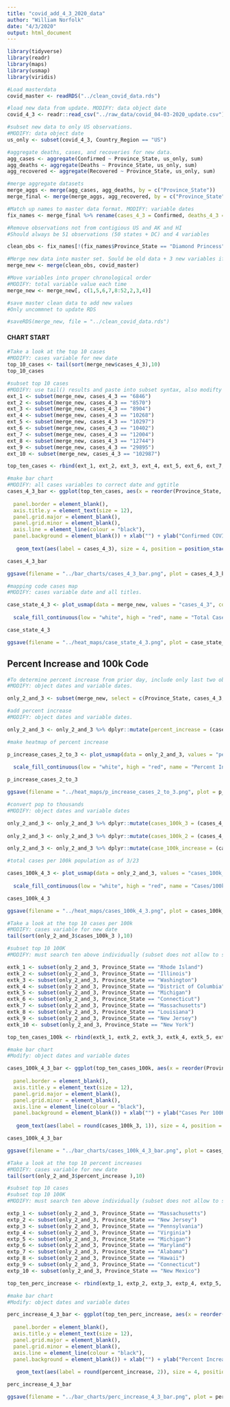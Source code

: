 ```yaml
---
title: "covid_add_4_3_2020_data"
author: "William Norfolk"
date: "4/3/2020"
output: html_document
---
```



```r
library(tidyverse)
library(readr)
library(maps)
library(usmap)
library(viridis)
```

```r
#Load masterdata
covid_master <- readRDS("../clean_covid_data.rds")
```


```r
#load new data from update. MODIFY: data object date
covid_4_3 <- readr::read_csv("../raw_data/covid_04-03-2020_update.csv")
```

```r
#subset new data to only US observations. 
#MODIFY: data object date
us_only <- subset(covid_4_3, Country_Region == "US")
```

```r
#aggregate deaths, cases, and recoveries for new data. 
agg_cases <- aggregate(Confirmed ~ Province_State, us_only, sum)
agg_deaths <- aggregate(Deaths ~ Province_State, us_only, sum)
agg_recovered <- aggregate(Recovered ~ Province_State, us_only, sum)
```

```r
#merge aggregate datasets
merge_aggs <- merge(agg_cases, agg_deaths, by = c("Province_State"))
merge_final <- merge(merge_aggs, agg_recovered, by = c("Province_State"))
```

```r
#Match up names to master data format. MODIFY: variable dates
fix_names <- merge_final %>% rename(cases_4_3 = Confirmed, deaths_4_3 = Deaths, recov_4_3 = Recovered)
```

```r
#Remove observations not from contigious US and AK and HI
#Should always be 51 observations (50 states + DC) and 4 variables

clean_obs <- fix_names[!(fix_names$Province_State == "Diamond Princess" | fix_names$Province_State == "Grand Princess" | fix_names$Province_State == "Guam" | fix_names$Province_State == "Puerto Rico" | fix_names$Province_State == "United States Virgin Islands" | fix_names$Province_State == "US" | fix_names$Province_State == "American Samoa" | fix_names$Province_State == "Northern Mariana Islands" | fix_names$Province_State == "Virgin Islands" | fix_names$Province_State == "Wuhan Evacuee" | fix_names$Province_State == "Recovered"),]
```

```r
#Merge new data into master set. Sould be old data + 3 new variables if successful
merge_new <- merge(clean_obs, covid_master)
```

```r
#Move variables into proper chronological order
#MODIFY: total variable value each time
merge_new <- merge_new[, c(1,5,6,7,8:52,2,3,4)]
```

```r
#save master clean data to add new values
#Only uncommnet to update RDS

#saveRDS(merge_new, file = "../clean_covid_data.rds")
```

#### CHART START

```r
#Take a look at the top 10 cases
#MODIFY: cases variable for new date
top_10_cases <- tail(sort(merge_new$cases_4_3),10)
top_10_cases
```

```r
#subset top 10 cases
#MODIFY: use tail() results and paste into subset syntax, also modifty cases date value
ext_1 <- subset(merge_new, cases_4_3 == "6846")
ext_2 <- subset(merge_new, cases_4_3 == "8570")
ext_3 <- subset(merge_new, cases_4_3 == "8904")
ext_4 <- subset(merge_new, cases_4_3 == "10268")
ext_5 <- subset(merge_new, cases_4_3 == "10297")
ext_6 <- subset(merge_new, cases_4_3 == "10402")
ext_7 <- subset(merge_new, cases_4_3 == "12004")
ext_8 <- subset(merge_new, cases_4_3 == "12744")
ext_9 <- subset(merge_new, cases_4_3 == "29895")
ext_10 <- subset(merge_new, cases_4_3 == "102987")

top_ten_cases <- rbind(ext_1, ext_2, ext_3, ext_4, ext_5, ext_6, ext_7, ext_8, ext_9, ext_10)
```

```r
#make bar chart
#MODIFY: all cases variables to correct date and ggtitle
cases_4_3_bar <- ggplot(top_ten_cases, aes(x = reorder(Province_State, -cases_4_3), cases_4_3)) + geom_bar(aes(fill = reorder(Province_State, -cases_4_3)),stat = "identity") + theme(axis.text.x = element_text(angle = 45, hjust = 1),
                                                                                                   legend.position = "none",                                                                        axis.text=element_text(size=12),
  panel.border = element_blank(), 
  axis.title.y = element_text(size = 12),
  panel.grid.major = element_blank(),
  panel.grid.minor = element_blank(),
  axis.line = element_line(colour = "black"),
  panel.background = element_blank()) + xlab("") + ylab("Confirmed COVID-19 Cases") + ggtitle("Top Ten Confirmed COVID-19 Cases by State 4/3/2020") +
  
   geom_text(aes(label = cases_4_3), size = 4, position = position_stack(vjust = 0.8))

cases_4_3_bar 
```

```r
ggsave(filename = "../bar_charts/cases_4_3_bar.png", plot = cases_4_3_bar)
```

```r
#mapping code cases map
#MODIFY: cases variable date and all titles.

case_state_4_3 <- plot_usmap(data = merge_new, values = "cases_4_3", color = "black") + 
  
  scale_fill_continuous(low = "white", high = "red", name = "Total Cases", label = scales::comma) + theme(legend.position = "right", plot.title = element_text(color = "black", size = 15, face = "bold"), plot.subtitle = element_text(color = "black", size = 10, face = "italic")) + labs(title = "COVID-19 Confirmed Cases by State", subtitle = "Data as of: 4/3/2020")

case_state_4_3
```

```r
ggsave(filename = "../heat_maps/case_state_4_3.png", plot = case_state_4_3)
```

## Percent Increase and 100k Code

```r
#To determine percent increase from prior day, include only last two observations
#MODIFY: object dates and variable dates.

only_2_and_3 <- subset(merge_new, select = c(Province_State, cases_4_3, cases_4_2, fips, total_pop))
```


```r
#add percent increase
#MODIFY: object dates and variable dates.

only_2_and_3 <- only_2_and_3 %>% dplyr::mutate(percent_increase = (cases_4_3 - cases_4_2) / cases_4_2 * 100)
```

```r
#make heatmap of percent increase

p_increase_cases_2_to_3 <- plot_usmap(data = only_2_and_3, values = "percent_increase", color = "black") + 
  
  scale_fill_continuous(low = "white", high = "red", name = "Percent Increase", label = scales::comma) + theme(legend.position = "right", plot.title = element_text(color = "black", size = 15, face = "bold"), plot.subtitle = element_text(color = "black", size = 10, face = "italic")) + labs(title = "Percent Increase of Confirmed COVID-19 Cases by State", subtitle = "From: 4/2/2020-4/3/2020")

p_increase_cases_2_to_3
```

```r
ggsave(filename = "../heat_maps/p_increase_cases_2_to_3.png", plot = p_increase_cases_2_to_3)
```

```r
#convert pop to thousands
#MODIFY: object dates and variable dates

only_2_and_3 <- only_2_and_3 %>% dplyr::mutate(cases_100k_3 = (cases_4_3 / total_pop) *100000)
  
only_2_and_3 <- only_2_and_3 %>% dplyr::mutate(cases_100k_2 = (cases_4_2 / total_pop) * 100000)

only_2_and_3 <- only_2_and_3 %>% dplyr::mutate(case_100k_increase = (cases_100k_3 - cases_100k_2) / cases_100k_2 *100)

```

```r
#total cases per 100k population as of 3/23

cases_100k_4_3 <- plot_usmap(data = only_2_and_3, values = "cases_100k_3", color = "black") + 
  
  scale_fill_continuous(low = "white", high = "red", name = "Cases/100k Population", label = scales::comma) + theme(legend.position = "right", plot.title = element_text(color = "black", size = 15, face = "bold"), plot.subtitle = element_text(color = "black", size = 10, face = "italic")) + labs(title = "COVID-19 Confirmed Cases Per 100K Individuals by State", subtitle = "Data as of: 4/3/2020")

cases_100k_4_3
```

```r
ggsave(filename = "../heat_maps/cases_100k_4_3.png", plot = cases_100k_4_3)
```

```r
#Take a look at the top 10 cases per 100k
#MODIFY: cases variable for new date
tail(sort(only_2_and_3$cases_100k_3 ),10)
```


```r
#subset top 10 100K
#MODIFY: must search ten above individually (subset does not allow to select by these values for some reason...) and past the states in the code below.Also modify variable and object date names.

extk_1 <- subset(only_2_and_3, Province_State == "Rhode Island")
extk_2 <- subset(only_2_and_3, Province_State == "Illinois")
extk_3 <- subset(only_2_and_3, Province_State == "Washington")
extk_4 <- subset(only_2_and_3, Province_State == "District of Columbia")
extk_5 <- subset(only_2_and_3, Province_State == "Michigan")
extk_6 <- subset(only_2_and_3, Province_State == "Connecticut")
extk_7 <- subset(only_2_and_3, Province_State == "Massachusetts")
extk_8 <- subset(only_2_and_3, Province_State == "Louisiana")
extk_9 <- subset(only_2_and_3, Province_State == "New Jersey")
extk_10 <- subset(only_2_and_3, Province_State == "New York")

top_ten_cases_100k <- rbind(extk_1, extk_2, extk_3, extk_4, extk_5, extk_6, extk_7, extk_8, extk_9, extk_10)
```

```r
#make bar chart
#Modify: object dates and variable dates

cases_100k_4_3_bar <- ggplot(top_ten_cases_100k, aes(x = reorder(Province_State, -cases_100k_3), cases_100k_3)) + geom_bar(aes(fill = reorder(Province_State, -cases_100k_3)), stat = "identity") + theme(axis.text.x = element_text(angle = 45, hjust = 1),
                                                                                                   legend.position = "none",                                                                        axis.text=element_text(size=12),
  panel.border = element_blank(),   
  axis.title.y = element_text(size = 12),
  panel.grid.major = element_blank(),
  panel.grid.minor = element_blank(),
  axis.line = element_line(colour = "black"),
  panel.background = element_blank()) + xlab("") + ylab("Cases Per 100K Individuals") + ggtitle("Top Ten COVID-19 Confirmed Cases Per 100K Individuals by State 4/3/2020") +
  
   geom_text(aes(label = round(cases_100k_3, 1)), size = 4, position = position_stack(vjust = 0.8))

cases_100k_4_3_bar
```

```r
ggsave(filename = "../bar_charts/cases_100k_4_3_bar.png", plot = cases_100k_4_3_bar)
```

```r
#Take a look at the top 10 percent increases
#MODIFY: cases variable for new date
tail(sort(only_2_and_3$percent_increase ),10)
```

```r
#subset top 10 cases
#subset top 10 100K
#MODIFY: must search ten above individually (subset does not allow to select by these values for some reason...) and past the states in the code below.Also modify variable and object date names.

extp_1 <- subset(only_2_and_3, Province_State == "Massachusetts")
extp_2 <- subset(only_2_and_3, Province_State == "New Jersey")
extp_3 <- subset(only_2_and_3, Province_State == "Pennsylvania")
extp_4 <- subset(only_2_and_3, Province_State == "Virginia")
extp_5 <- subset(only_2_and_3, Province_State == "Michigan")
extp_6 <- subset(only_2_and_3, Province_State == "Maryland")
extp_7 <- subset(only_2_and_3, Province_State == "Alabama")
extp_8 <- subset(only_2_and_3, Province_State == "Hawaii")
extp_9 <- subset(only_2_and_3, Province_State == "Connecticut")
extp_10 <- subset(only_2_and_3, Province_State == "New Mexico")

top_ten_perc_increase <- rbind(extp_1, extp_2, extp_3, extp_4, extp_5, extp_6, extp_7, extp_8, extp_9, extp_10)
```

```r
#make bar chart
#Modify: object dates and variable dates

perc_increase_4_3_bar <- ggplot(top_ten_perc_increase, aes(x = reorder(Province_State, -percent_increase), percent_increase)) + geom_bar(aes(fill = reorder(Province_State, -percent_increase)), stat = "identity") + theme(axis.text.x = element_text(angle = 45, hjust = 1),
                                                                                                   legend.position = "none",                                                                        axis.text=element_text(size=12),
  panel.border = element_blank(),   
  axis.title.y = element_text(size = 12),
  panel.grid.major = element_blank(),
  panel.grid.minor = element_blank(),
  axis.line = element_line(colour = "black"),
  panel.background = element_blank()) + xlab("") + ylab("Percent Increase") + ggtitle("COVID-19: Top Ten Percent Increase by State from 4/2/20-4/3/20") +
  
   geom_text(aes(label = round(percent_increase, 2)), size = 4, position = position_stack(vjust = 0.8))

perc_increase_4_3_bar
```

```r
ggsave(filename = "../bar_charts/perc_increase_4_3_bar.png", plot = perc_increase_4_3_bar)
```
